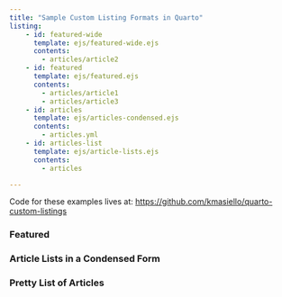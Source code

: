```yaml
---
title: "Sample Custom Listing Formats in Quarto"
listing: 
    - id: featured-wide
      template: ejs/featured-wide.ejs
      contents:
        - articles/article2
    - id: featured
      template: ejs/featured.ejs
      contents:
        - articles/article1
        - articles/article3
    - id: articles
      template: ejs/articles-condensed.ejs
      contents: 
        - articles.yml
    - id: articles-list
      template: ejs/article-lists.ejs
      contents: 
        - articles

---
```


:::{.callout-tip}
Code for these examples lives at: 
<https://github.com/kmasiello/quarto-custom-listings>
:::

<h3>Featured</h3>

::: {#featured-wide style="max-width: 850px;"}
:::

::: {#featured style="max-width: 850px;"}
:::

<h3>Article Lists in a Condensed Form</h3>

::: {#articles style="max-width: 850px;"}
:::


<h3>Pretty List of Articles</h3>

::: {#articles-list style="max-width: 850px;"}
:::
